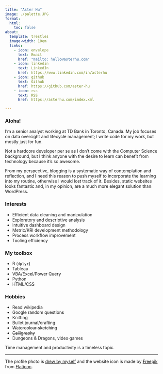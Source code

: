```yaml
---
title: "Aster Hu"
image: ./palette.JPG
format:
  html:
    toc: false
about:
  template: trestles
  image-width: 10em
  links:
    - icon: envelope
      text: Email
      href: "mailto: hello@asterhu.com"
    - icon: linkedin
      text: LinkedIn
      href: https://www.linkedin.com/in/asterhu
    - icon: github
      text: Github
      href: https://github.com/aster-hu
    - icon: rss
      text: RSS
      href: https://asterhu.com/index.xml

---
```


### Aloha!

I'm a senior analyst working at TD Bank in Toronto, Canada. My job focuses on data oversight and lifecycle management; I write code for my work, but mostly just for fun.

Not a hardcore developer per se as I don't come with the Computer Science background, but I think anyone with the desire to learn can benefit from technology because it's so awesome.

From my perspective, blogging is a systematic way of contemplation and reflection, and I need this reason to push myself to incorporate the learning into my routine, otherwise I would lost track of it. Besides, static websites looks fantastic and, in my opinion, are a much more elegant solution than WordPress.

### Interests

- Efficient data cleaning and manipulation
- Exploratory and descriptive analysis
- Intuitive dashboard design
- Metric/KRI development methodology
- Process workflow improvement
- Tooling efficiency

### My toolbox

- R (`dplyr`)
- Tableau
- VBA/Excel/Power Query
- Python
- HTML/CSS

### Hobbies

- Read wikipedia
- Google random questions
- Knitting
- Bullet journal/crafting
- ~~Watercolour sketching~~
- ~~Calligraphy~~
- Dungeons & Dragons, video games

Time management and productivity is a timeless topic.

---

The profile photo is [drew by myself](/post/2021-08-15-palette-profile-photo/index.qmd) and the website icon is made by [Freepik](https://www.freepik.com) from [Flaticon](https://www.flaticon.com/).